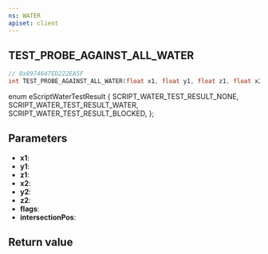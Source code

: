 ```yaml
---
ns: WATER
apiset: client
---
```

## TEST_PROBE_AGAINST_ALL_WATER

```c
// 0x8974647ED222EA5F
int TEST_PROBE_AGAINST_ALL_WATER(float x1, float y1, float z1, float x2, float y2, float z2, int flags, Vector3* intersectionPos);
```

enum eScriptWaterTestResult
{
	SCRIPT_WATER_TEST_RESULT_NONE,
	SCRIPT_WATER_TEST_RESULT_WATER,
	SCRIPT_WATER_TEST_RESULT_BLOCKED,
};

## Parameters
* **x1**:
* **y1**:
* **z1**:
* **x2**:
* **y2**:
* **z2**:
* **flags**:
* **intersectionPos**:

## Return value